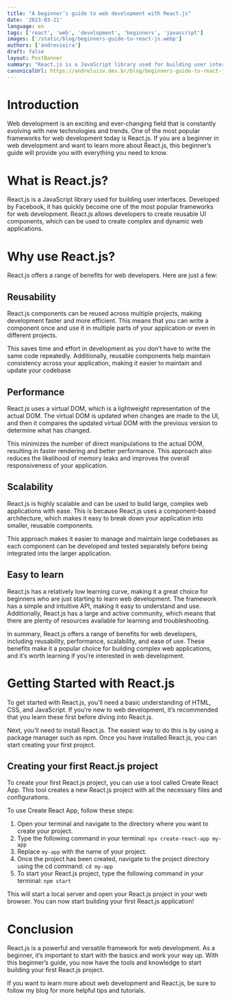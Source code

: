```yaml
---
title: "A beginner’s guide to web development with React.js"
date: '2023-03-21'
language: en
tags: ['react', 'web', 'development', 'beginners', 'javascript']
images: ['/static/blog/beginners-guide-to-react-js.webp']
authors: ['andrevieira']
draft: false
layout: PostBanner
summary: "React.js is a JavaScript library used for building user interfaces. Developed by Facebook, it has quickly become one of the most popular frameworks for web development."
canonicalUrl: https://andreluizv.dev.br/blog/beginners-guide-to-react-js
---
```


# Introduction
Web development is an exciting and ever-changing field that is constantly evolving with new technologies and trends. One of the most popular frameworks for web development today is React.js. If you are a beginner in web development and want to learn more about React.js, this beginner’s guide will provide you with everything you need to know.

# What is React.js?
React.js is a JavaScript library used for building user interfaces. Developed by Facebook, it has quickly become one of the most popular frameworks for web development. React.js allows developers to create reusable UI components, which can be used to create complex and dynamic web applications.

# Why use React.js?
React.js offers a range of benefits for web developers. Here are just a few:

## Reusability
React.js components can be reused across multiple projects, making development faster and more efficient. This means that you can write a component once and use it in multiple parts of your application or even in different projects.

This saves time and effort in development as you don’t have to write the same code repeatedly. Additionally, reusable components help maintain consistency across your application, making it easier to maintain and update your codebase

## Performance
React.js uses a virtual DOM, which is a lightweight representation of the actual DOM. The virtual DOM is updated when changes are made to the UI, and then it compares the updated virtual DOM with the previous version to determine what has changed.

This minimizes the number of direct manipulations to the actual DOM, resulting in faster rendering and better performance. This approach also reduces the likelihood of memory leaks and improves the overall responsiveness of your application.

## Scalability
React.js is highly scalable and can be used to build large, complex web applications with ease. This is because React.js uses a component-based architecture, which makes it easy to break down your application into smaller, reusable components.

This approach makes it easier to manage and maintain large codebases as each component can be developed and tested separately before being integrated into the larger application.

## Easy to learn
React.js has a relatively low learning curve, making it a great choice for beginners who are just starting to learn web development. The framework has a simple and intuitive API, making it easy to understand and use. Additionally, React.js has a large and active community, which means that there are plenty of resources available for learning and troubleshooting.

In summary, React.js offers a range of benefits for web developers, including reusability, performance, scalability, and ease of use. These benefits make it a popular choice for building complex web applications, and it’s worth learning if you’re interested in web development.

# Getting Started with React.js
To get started with React.js, you’ll need a basic understanding of HTML, CSS, and JavaScript. If you’re new to web development, it’s recommended that you learn these first before diving into React.js.

Next, you’ll need to install React.js. The easiest way to do this is by using a package manager such as npm. Once you have installed React.js, you can start creating your first project.

## Creating your first React.js project
To create your first React.js project, you can use a tool called Create React App. This tool creates a new React.js project with all the necessary files and configurations.

To use Create React App, follow these steps:

1. Open your terminal and navigate to the directory where you want to create your project.
2. Type the following command in your terminal: `npx create-react-app my-app`
3. Replace `my-app` with the name of your project.
4. Once the project has been created, navigate to the project directory using the cd command: `cd my-app`
5. To start your React.js project, type the following command in your terminal: `npm start`

This will start a local server and open your React.js project in your web browser. You can now start building your first React.js application!

# Conclusion
React.js is a powerful and versatile framework for web development. As a beginner, it’s important to start with the basics and work your way up. With this beginner’s guide, you now have the tools and knowledge to start building your first React.js project.

If you want to learn more about web development and React.js, be sure to follow my blog for more helpful tips and tutorials.